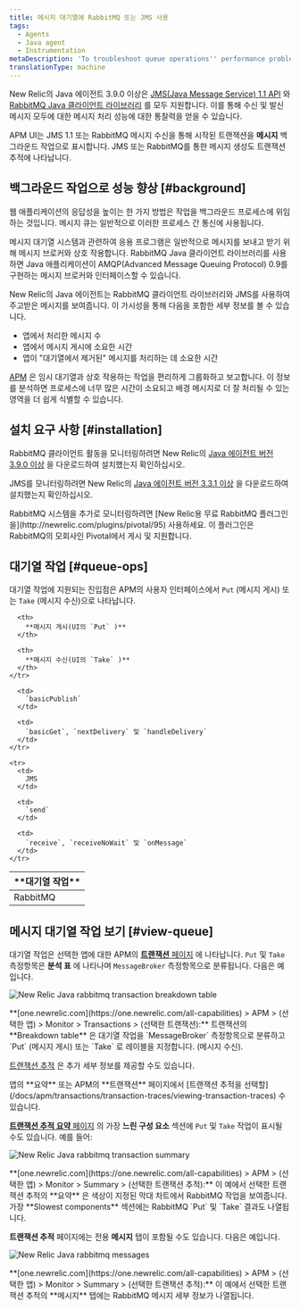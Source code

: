 ```yaml
---
title: 메시지 대기열에 RabbitMQ 또는 JMS 사용
tags:
  - Agents
  - Java agent
  - Instrumentation
metaDescription: 'To troubleshoot queue operations'' performance problems, use RabbitMQ with New Relic''s Java agent 3.9.0 or higher or JMS with Java agent 3.1.1 or higher.'
translationType: machine
---
```





New Relic의 Java 에이전트 3.9.0 이상은 [JMS(Java Message Service) 1.1 API](https://docs.oracle.com/javaee/7/api/javax/jms/package-summary.html#package.description) 와 [RabbitMQ Java 클라이언트 라이브러리](https://www.rabbitmq.com/java-client.html) 를 모두 지원합니다. 이를 통해 수신 및 발신 메시지 모두에 대한 메시지 처리 성능에 대한 통찰력을 얻을 수 있습니다.

APM UI는 JMS 1.1 또는 RabbitMQ 메시지 수신을 통해 시작된 트랜잭션을 **메시지** 백그라운드 작업으로 표시합니다. JMS 또는 RabbitMQ를 통한 메시지 생성도 트랜잭션 추적에 나타납니다.

## 백그라운드 작업으로 성능 향상 [#background]

웹 애플리케이션의 응답성을 높이는 한 가지 방법은 작업을 백그라운드 프로세스에 위임하는 것입니다. 메시지 큐는 일반적으로 이러한 프로세스 간 통신에 사용됩니다.

메시지 대기열 시스템과 관련하여 응용 프로그램은 일반적으로 메시지를 보내고 받기 위해 메시지 브로커와 상호 작용합니다. RabbitMQ Java 클라이언트 라이브러리를 사용하면 Java 애플리케이션이 AMQP(Advanced Message Queuing Protocol) 0.9를 구현하는 메시지 브로커와 인터페이스할 수 있습니다.

New Relic의 Java 에이전트는 RabbitMQ 클라이언트 라이브러리와 JMS를 사용하여 주고받은 메시지를 보여줍니다. 이 가시성을 통해 다음을 포함한 세부 정보를 볼 수 있습니다.

* 앱에서 처리한 메시지 수
* 앱에서 메시지 게시에 소요한 시간
* 앱이 "대기열에서 제거된" 메시지를 처리하는 데 소요한 시간

[APM](#view-queue) 은 임시 대기열과 상호 작용하는 작업을 편리하게 그룹화하고 보고합니다. 이 정보를 분석하면 프로세스에 너무 많은 시간이 소요되고 배경 메시지로 더 잘 처리될 수 있는 영역을 더 쉽게 식별할 수 있습니다.

## 설치 요구 사항 [#installation]

RabbitMQ 클라이언트 활동을 모니터링하려면 New Relic의 [Java 에이전트 버전 3.9.0 이상](/docs/release-notes/agent-release-notes/java-release-notes) 을 다운로드하여 설치했는지 확인하십시오.

JMS를 모니터링하려면 New Relic의 [Java 에이전트 버전 3.3.1 이상](/docs/release-notes/agent-release-notes/java-release-notes/java-agent-331) 을 다운로드하여 설치했는지 확인하십시오.

<Callout variant="tip">
  RabbitMQ 시스템을 추가로 모니터링하려면 [New Relic용 무료 RabbitMQ 플러그인을](http://newrelic.com/plugins/pivotal/95) 사용하세요. 이 플러그인은 RabbitMQ의 모회사인 Pivotal에서 게시 및 지원합니다.
</Callout>

## 대기열 작업 [#queue-ops]

대기열 작업에 지원되는 진입점은 APM의 사용자 인터페이스에서 `Put` (메시지 게시) 또는 `Take` (메시지 수신)으로 나타납니다.

<table>
  <thead>
    <tr>
      <th width={150}>
        **대기열 작업**
      </th>

      <th>
        **메시지 게시(UI의 `Put` )**
      </th>

      <th>
        **메시지 수신(UI의 `Take` )**
      </th>
    </tr>
  </thead>

  <tbody>
    <tr>
      <td>
        RabbitMQ
      </td>

      <td>
        `basicPublish`
      </td>

      <td>
        `basicGet`, `nextDelivery` 및 `handleDelivery`
      </td>
    </tr>

    <tr>
      <td>
        JMS
      </td>

      <td>
        `send`
      </td>

      <td>
        `receive`, `receiveNoWait` 및 `onMessage`
      </td>
    </tr>
  </tbody>
</table>

## 메시지 대기열 작업 보기 [#view-queue]

대기열 작업은 선택한 앱에 대한 APM의 [**트랜잭션** 페이지](/docs/apm/applications-menu/monitoring/transactions-dashboard) 에 나타납니다. `Put` 및 `Take` 측정항목은 **분석 표** 에 나타나며 `MessageBroker` 측정항목으로 분류됩니다. 다음은 예입니다.

<img
  title="screen-rabbitmq-transaction.png"
  alt="New Relic Java rabbitmq transaction breakdown table"
  src={screenRabbitmqTransaction}
/>

<figcaption>
  **[one.newrelic.com](https://one.newrelic.com/all-capabilities) > APM > (선택한 앱) > Monitor > Transactions > (선택한 트랜잭션):** 트랜잭션의 **Breakdown table** 은 대기열 작업을 `MessageBroker` 측정항목으로 분류하고 `Put` (메시지 게시) 또는 `Take` 로 레이블을 지정합니다. (메시지 수신).
</figcaption>

[트랜잭션 추적](/docs/apm/transactions/transaction-traces/transaction-traces) 은 추가 세부 정보를 제공할 수도 있습니다.

<Callout variant="tip">
  앱의 **요약** 또는 APM의 **트랜잭션** 페이지에서 [트랜잭션 추적을 선택할](/docs/apm/transactions/transaction-traces/viewing-transaction-traces) 수 있습니다.
</Callout>

[**트랜잭션 추적 요약** 페이지](/docs/apm/transactions/transaction-traces/transaction-trace-summary) 의 가장 **느린 구성 요소** 섹션에 `Put` 및 `Take` 작업이 표시될 수도 있습니다. 예를 들어:

<img
  title="screen-rabbitmq-trace-slowest.png"
  alt="New Relic Java rabbitmq transaction summary"
  src={screenRabbitmqTraceSlowest}
/>

<figcaption>
  **[one.newrelic.com](https://one.newrelic.com/all-capabilities) > APM > (선택한 앱) > Monitor > Summary > (선택한 트랜잭션 추적):** 이 예에서 선택한 트랜잭션 추적의 **요약** 은 색상이 지정된 막대 차트에서 RabbitMQ 작업을 보여줍니다. 가장 **Slowest components** 섹션에는 RabbitMQ `Put` 및 `Take` 결과도 나열됩니다.
</figcaption>

**트랜잭션 추적** 페이지에는 전용 **메시지** 탭이 포함될 수도 있습니다. 다음은 예입니다.

<img
  title="screen-rabbitmq-messages.png"
  alt="New Relic Java rabbitmq messages"
  src={screenRabbitmqMessages}
/>

<figcaption>
  **[one.newrelic.com](https://one.newrelic.com/all-capabilities) > APM > (선택한 앱) > Monitor > Summary > (선택한 트랜잭션 추적):** 이 예에서 선택한 트랜잭션 추적의 **메시지** 탭에는 RabbitMQ 메시지 세부 정보가 나열됩니다.
</figcaption>